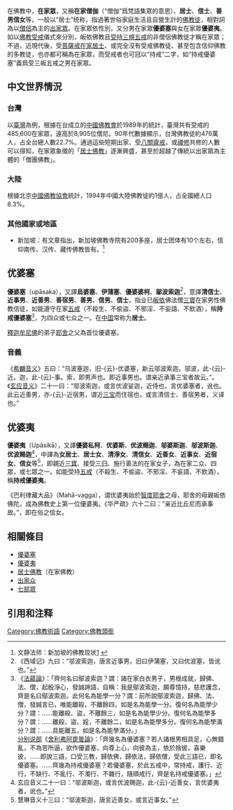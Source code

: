 {{佛教}}
{{主條目消歧義|本條目介紹的是[[佛教|佛教]]的在家眾。關於天主教的在家眾，請見[[平信徒|平信徒]]。}}

在佛教中，'''在家眾'''，又稱'''在家僧伽'''（“僧伽”爲梵語集眾的意思）、'''居士'''、'''信士'''、'''善男信女'''等，一般以“居士”统称，指過著世俗家庭生活且自營生計的[[佛教徒|佛教徒]]，相對詞為以[[僧侶|僧侶]]為主的[[出家眾|出家眾]]。在家眾依性別，又分男在家眾'''優婆塞'''與女在家眾'''優婆夷'''。如以[[佛教|佛教]][[受戒|受戒]]儀式來分別，皈依佛教且[[受持|受持]][[皈依|三規]][[五戒|五戒]]的非僧侶佛教徒才稱在家眾；不過，近現代後，受[[菩薩戒|菩薩戒]][[居士|在家居士]]、或完全沒有受戒佛教徒、甚至包含信仰佛教的多教徒，也亦都可稱為在家眾，而受戒者也可冠以“持戒”二字，如“持戒優婆塞”義爲受三皈五戒之男在家眾。

== 中文世界情況 ==
=== 台灣 ===
以[[臺灣|臺灣]]為例，根據在台成立的[[中國佛教會|中國佛教會]]於1989年的統計，臺灣共有受戒的485,600在家眾，遠高於8,905位僧尼。90年代數據顯示，台灣佛教徒約476萬人，占全台總人數22.7%。通過這些短期出家、受[[八關齋戒|八關齋戒]]，或[[禪修|禪修]]共修的人數可以得知，在家眾象徵的「[[居士佛教|居士佛教]]」逐漸興盛，甚至於超越了傳統以出家眾為主體的「僧團佛教」。
=== 大陸 ===
根據北京[[中國佛教協會|中國佛教協會]]統計，1994年中國大陸佛教徒約1億人，占全國總人口8.3%。

=== 其他國家或地區 ===
*新加坡：有文章指出，新加坡佛教寺院有200多座，居士团体有10个左右，信仰南传、汉传、藏传佛教皆有。<ref>文静法师：新加坡的佛教现状[https://m.ftsx.net/344328.html] {{Wayback|url=https://m.ftsx.net/344328.html |date=20180821223220 }}</ref>

== 优婆塞 ==
{{seealso|優婆塞}}

'''優婆塞'''（upāsaka），又譯'''烏婆塞'''、'''伊蒲塞'''、'''優婆婆柯'''、'''鄔波索迦'''<ref>《西域记》九曰：“邬波索迦，唐言近事男，旧曰伊蒲塞，又曰优波塞，皆讹也。”</ref>，意譯'''清信士'''、'''近事男'''、'''近善男'''、'''善宿男'''、'''善男'''、'''信男'''、'''信士'''，指业已[[皈依|皈依]]佛法僧[[三宝_(佛教)|三寶]]在家男性佛教信徒，如能遵守在家[[五戒|五戒]]（不殺生、不偷盜、不邪淫、不妄語、不飲酒），稱'''持戒優婆塞'''<ref>
《[[法蘊論|法蘊論]]》：「齊何名曰鄔波索迦？謂：諸在家白衣男子，男根成就，歸佛、法、僧，起殷淨心，發誠諦語，自稱：我是鄔波索迦，願尊憶持，慈悲護念，齊是名曰鄔波索迦。此何名為能學一分？謂：前所說鄔波索迦，歸佛、法、僧，發誠言已，唯能離殺，不離餘四，如是名為能學一分。復何名為能學少分？謂：……能離殺、盜，不離餘三，如是名為能學少分。復何名為能學多分？謂：……離殺、盜、婬，不離餘二，如是名為能學多分。復何名為能學滿分？謂：……具能離五，如是名為能學滿分。」<br />
[[分别说部|分别说部]]《[[舍利弗阿毘曇論|舍利弗阿毘曇論]]》：「齊幾名為優婆塞？若人諸根男相具足，心無錯亂，不為苦所逼，欲作優婆塞，向尊上心，向彼為主，依於捨彼，喜樂彼，……即說三語，口受三教，歸依佛，歸依法，歸依僧，受此三語已，即名優婆塞。……齊幾為持戒優婆塞？若優婆塞，於此五戒中，常持戒，護行、近行，不缺行、不亂行、不濁行、不雜行，隨順戒行，齊是名持戒優婆塞。」
</ref>，为四众或七众之一。在[[中国|中国]]常称为'''居士'''。

[[釋迦牟尼佛|釋迦牟尼佛]]的弟子[[耶舍|耶舍]]之父為首位優婆塞。

=== 音義 ===
《[[希麟音义|希麟音义]]》五曰：“乌波塞迦，旧-{云}-优婆塞，新云邬波索迦。邬波，此-{云}-近。迦，此-{云}-事。索，即男声也。即近事男也。谓亲近承事三宝者故云。”。《[[玄应音义|玄应音义]]》二十一曰：“邬波索迦，或言优波娑迦，近侍也，言优婆塞者，讹也。此云近善男，亦-{云}-近宿男，谓近[[三宝|三宝]]而住宿也，或言清信士、善宿男者，义译也。”
== 优婆夷 ==
{{seealso|優婆夷}}

'''優婆夷'''（Upāsikā），又譯'''優婆私柯'''、'''优婆斯'''、'''优波赐迦'''、'''邬婆斯迦'''、'''邬波斯迦'''、'''优波赐迦'''<ref>玄应音义二十一曰：“邬波斯迦，或言优波赐迦，此-{云}-近善女，言优婆夷者，讹也。”</ref>，中譯為'''女居士'''、'''居士女'''、'''清淨女'''、'''清信女'''、'''近善女'''、'''近事女'''、'''近宿女'''、'''信女'''等<ref>慧琳音义十三曰：“邬波斯迦，唐言近善女，或言近事女。”</ref>，即親近[[三宝_(佛教)|三寶]]、接受[[皈依|三归]]、施行善法的在家女子，為在家二众、四眾，或七眾之一。如能受持[[五戒|五戒]]（不殺生、不偷盜、不邪淫、不妄語、不飲酒），稱'''持戒優婆夷'''。

《巴利律藏大品》（Mahā-vagga），谓优婆夷始於[[智度耶舍|智度耶舍]]之母，耶舍的母親皈依佛陀，成為佛教史上第一位優婆夷。《华严疏》六十二曰：“亲近比丘尼而承事故。”，即在俗之信女。
==相關條目==
*[[優婆塞|優婆塞]]
*[[優婆夷|優婆夷]]
*[[居士佛教|居士佛教]]（在家佛教）
*[[出家众|出家众]]
*[[七部眾|七部眾]]

==引用和注释==
{{reflist|2}}

[[Category:佛教術語|Category:佛教術語]]
[[Category:佛教頭銜|Category:佛教頭銜]]